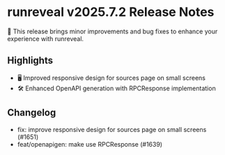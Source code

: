 # runreveal v2025.7.2 Release Notes

🚀 This release brings minor improvements and bug fixes to enhance your experience with runreveal.

## Highlights

- 🖥️ Improved responsive design for sources page on small screens
- 🛠️ Enhanced OpenAPI generation with RPCResponse implementation

## Changelog

* fix: improve responsive design for sources page on small screens (#1651)
* feat/openapigen: make use RPCResponse (#1639)
